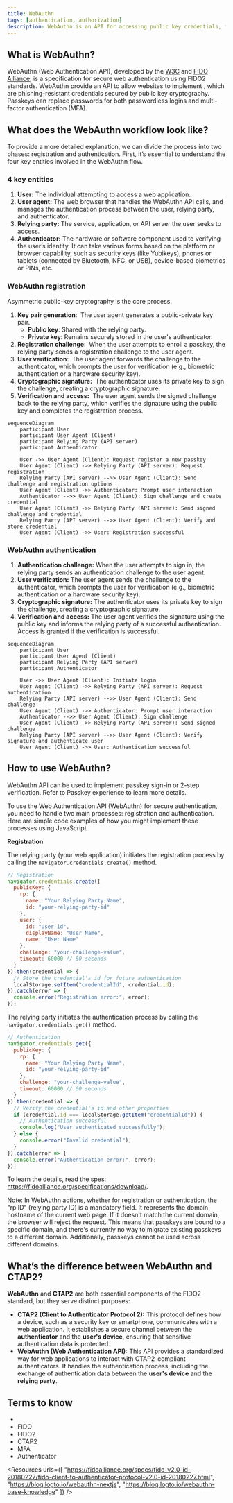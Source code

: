 ```yaml
---
title: WebAuthn
tags: [authentication, authorization]
description: WebAuthn is an API for accessing public key credentials, facilitating the implementation of passkeys.
---
```


## What is WebAuthn?

WebAuthn (Web Authentication API), developed by the [W3C](https://www.w3.org/) and [FIDO Alliance](https://fidoalliance.org/), is a specification for secure web authentication using FIDO2 standards. WebAuthn provide an API to allow websites to implement <Ref slug="passkey" />, which are phishing-resistant credentials secured by public key cryptography. Passkeys can replace passwords for both passwordless logins and multi-factor authentication (MFA).

## What does the WebAuthn workflow look like?

To provide a more detailed explanation, we can divide the process into two phases: registration and authentication. First, it’s essential to understand the four key entities involved in the WebAuthn flow.

### 4 key entities

1. **User:** The individual attempting to access a web application.
2. **User agent:** The web browser that handles the WebAuthn API calls, and manages the authentication process between the user, relying party, and authenticator.
3. **Relying party:** The service, application, or API server the user seeks to access.
4. **Authenticator:** The hardware or software component used to verifying the user’s identity. It can take various forms based on the platform or browser capability, such as security keys (like Yubikeys), phones or tablets (connected by Bluetooth, NFC, or USB), device-based biometrics or PINs, etc.

### WebAuthn registration

Asymmetric public-key cryptography is the core process.

1. **Key pair generation**: 
The user agent generates a public-private key pair. 
    - **Public key**: Shared with the relying party.
    - **Private key**: Remains securely stored in the user's authenticator.
2. **Registration challenge**: 
When the user attempts to enroll a passkey, the relying party sends a registration challenge to the user agent.
3. **User verification**: 
The user agent forwards the challenge to the authenticator, which prompts the user for verification (e.g., biometric authentication or a hardware security key).
4. **Cryptographic signature:** 
The authenticator uses its private key to sign the challenge, creating a cryptographic signature.
5. **Verification and access:** 
The user agent sends the signed challenge back to the relying party, which verifies the signature using the public key and completes the registration process.

```mermaid
sequenceDiagram
	participant User
	participant User Agent (Client)
	participant Relying Party (API server) 
	participant Authenticator

	User ->> User Agent (Client): Request register a new passkey
	User Agent (Client) ->> Relying Party (API server): Request registration
	Relying Party (API server) -->> User Agent (Client): Send challenge and registration options
	User Agent (Client) ->> Authenticator: Prompt user interaction
	Authenticator -->> User Agent (Client): Sign challenge and create credential
	User Agent (Client) ->> Relying Party (API server): Send signed challenge and credential
	Relying Party (API server) -->> User Agent (Client): Verify and store credential
	User Agent (Client) ->> User: Registration successful
```

### WebAuthn authentication

1. **Authentication challenge:**
When the user attempts to sign in, the relying party sends an authentication challenge to the user agent.
2. **User verification:**
The user agent sends the challenge to the authenticator, which prompts the user for verification (e.g., biometric authentication or a hardware security key).
3. **Cryptographic signature:**
The authenticator uses its private key to sign the challenge, creating a cryptographic signature.
4. **Verification and access:**
The user agent verifies the signature using the public key and informs the relying party of a successful authentication. Access is granted if the verification is successful.

```mermaid
sequenceDiagram
	participant User
	participant User Agent (Client)
	participant Relying Party (API server)
	participant Authenticator

	User ->> User Agent (Client): Initiate login
	User Agent (Client) ->> Relying Party (API server): Request authentication
	Relying Party (API server) -->> User Agent (Client): Send challenge
	User Agent (Client) ->> Authenticator: Prompt user interaction
	Authenticator -->> User Agent (Client): Sign challenge
	User Agent (Client) ->> Relying Party (API server): Send signed challenge
	Relying Party (API server) -->> User Agent (Client): Verify signature and authenticate user
	User Agent (Client) ->> User: Authentication successful
```

## How to use WebAuthn?

WebAuthn API can be used to implement passkey sign-in or 2-step verification. Refer to Passkey experience to learn more details.

To use the Web Authentication API (WebAuthn) for secure authentication, you need to handle two main processes: registration and authentication. Here are simple code examples of how you might implement these processes using JavaScript. 

**Registration**

The relying party (your web application) initiates the registration process by calling the `navigator.credentials.create()` method.

```jsx
// Registration
navigator.credentials.create({
  publicKey: {
    rp: {
      name: "Your Relying Party Name",
      id: "your-relying-party-id"
    },
    user: {
      id: "user-id",
      displayName: "User Name",
      name: "User Name"
    },
    challenge: "your-challenge-value",
    timeout: 60000 // 60 seconds
  }
}).then(credential => {
  // Store the credential's id for future authentication
  localStorage.setItem("credentialId", credential.id);
}).catch(error => {
  console.error("Registration error:", error);
});
```

The relying party initiates the authentication process by calling the `navigator.credentials.get()` method.

```jsx
// Authentication
navigator.credentials.get({
  publicKey: {
    rp: {
      name: "Your Relying Party Name",
      id: "your-relying-party-id"
    },
    challenge: "your-challenge-value",
    timeout: 60000 // 60 seconds
  }
}).then(credential => {
  // Verify the credential's id and other properties
  if (credential.id === localStorage.getItem("credentialId")) {
    // Authentication successful
    console.log("User authenticated successfully");
  } else {
    console.error("Invalid credential");
  }
}).catch(error => {
  console.error("Authentication error:", error);
});
```

To learn the details, read the spes: https://fidoalliance.org/specifications/download/.

Note: In WebAuthn actions, whether for registration or authentication, the "rp ID" (relying party ID) is a mandatory field. It represents the domain hostname of the current web page. If it doesn't match the current domain, the browser will reject the request. This means that passkeys are bound to a specific domain, and there's currently no way to migrate existing passkeys to a different domain. Additionally, passkeys cannot be used across different domains. 

## What’s the difference between WebAuthn and CTAP2?

**WebAuthn** and **CTAP2** are both essential components of the FIDO2 standard, but they serve distinct purposes:

- **CTAP2 (Client to Authenticator Protocol 2):** This protocol defines how a device, such as a security key or smartphone, communicates with a web application. It establishes a secure channel between the **authenticator** and the **user's device**, ensuring that sensitive authentication data is protected.
- **WebAuthn (Web Authentication API):** This API provides a standardized way for web applications to interact with CTAP2-compliant authenticators. It handles the authentication process, including the exchange of authentication data between the **user's device** and the **relying party**.

## Terms to know

- <Ref slug="passkey" />
- FIDO
- FIDO2
- CTAP2
- MFA
- Authenticator

<Resources
  urls={[
    "https://fidoalliance.org/specs/fido-v2.0-id-20180227/fido-client-to-authenticator-protocol-v2.0-id-20180227.html",
    "https://blog.logto.io/webauthn-nextjs",
    "https://blog.logto.io/webauthn-base-knowledge"
  ]}
/>
